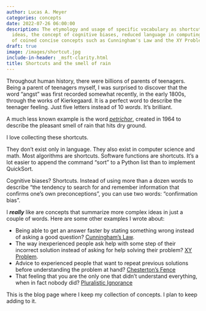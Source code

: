 ```yaml
---
author: Lucas A. Meyer
categories: concepts
date: 2022-07-26 06:00:00
description: The etymology and usage of specific vocabulary as shortcuts for complex
  ideas, the concept of cognitive biases, reduced language in computing, and a range
  of coined concise concepts such as Cunningham's Law and the XY Problem.
draft: true
image: /images/shortcut.jpg
include-in-header: _msft-clarity.html
title: Shortcuts and the smell of rain
---
```

<article data-clarity-region="article">


Throughout human history, there were billions of parents of teenagers. Being a parent of teenagers myself, I was surprised to discover that the word "angst" was first recorded somewhat recently, in the early 1800s, through the works of Kierkegaard. It is a perfect word to describe the teenager feeling. Just five letters instead of 10 _words_. It's brilliant. 

A much less known example is the word [_petrichor_](https://www.bbc.com/news/science-environment-44904298), created in 1964 to describe the pleasant smell of rain that hits dry ground.

I love collecting these shortcuts.

They don't exist only in language. They also exist in computer science and math. Most algorithms are shortcuts. Software functions are shortcuts. It's a lot easier to append the command "sort" to a Python list than to implement QuickSort.

Cognitive biases? Shortcuts. Instead of using more than a dozen words to describe "the tendency to search for and remember information that confirms one's own preconceptions", you can use two words: "confirmation bias".

I **_really_** like are concepts that summarize more complex ideas in just a couple of words. Here are some other examples I wrote about:

- Being able to get an answer faster by stating something wrong instead of asking a good question? [Cunningham's Law](/posts/2021-11-04-cunninghams-law.qmd). 
- The way inexperienced people ask help with some step of their incorrect solution instead of asking for help solving their problem? [XY Problem](/posts/2021-07-22-the-xy-problem.qmd).
- Advice to experienced people that want to repeat previous solutions before understanding the problem at hand? [Chesterton's Fence](/posts/2022-04-02-chestertons-fence.qmd)
- That feeling that you are the only one that didn't understand everything, when in fact nobody did? [Pluralistic Ignorance](/posts/2022-07-04-that-is-a-good-question.qmd)

This is the blog page where I keep my collection of concepts. I plan to keep adding to it.

</article>